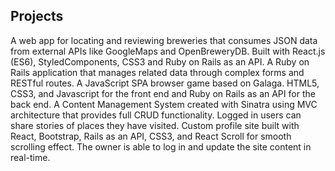 ## Projects

<ProjectCard title="CraftBrew" link="https://craft-brew.herokuapp.com/" bg="linear-gradient(to right, #D4145A 0%, #FBB03B 100%)">
    A web app for locating and reviewing breweries that consumes JSON data from external APIs like GoogleMaps and OpenBreweryDB. Built with React.js (ES6), StyledComponents, CSS3 and Ruby on Rails as an API.
</ProjectCard> 

<ProjectCard title="Taskwiz" link="https://taskwiz.herokuapp.com/" bg="linear-gradient(to right, #9e1eed 0%, #35f0e3 100%)">
    A Ruby on Rails application that manages related data through complex forms and RESTful routes.
</ProjectCard> 

<ProjectCard title="Staticshooter" link="https://staticshooter.herokuapp.com/" bg="linear-gradient(to right, #f197fc 0%, #ed1e78 100%)">
    A JavaScript SPA browser game based on Galaga. HTML5, CSS3, and Javascript for the front end and Ruby on Rails as an API for the back end.
</ProjectCard>

<ProjectCard title="TravelTracker" link="https://traveler-stories.herokuapp.com/" bg="linear-gradient(to right, #009244 0%, #fcee21 100%)">
    A Content Management System created with Sinatra using MVC architecture that provides full CRUD functionality. Logged in users can share stories of places they have visited.
</ProjectCard> 

<ProjectCard title="VLASS" link="http://www.vlass.co/" bg="linear-gradient(to right, #9e1eed 0%, #D4145A 100%)">
   Custom profile site built with React, Bootstrap, Rails as an API, CSS3, and React Scroll for smooth scrolling effect. The owner is able to log in and update the site content in real-time. 
</ProjectCard> 